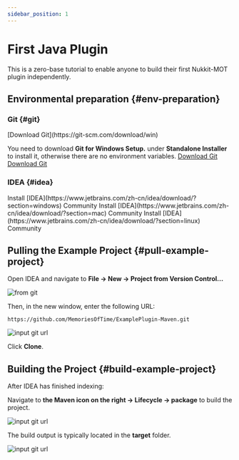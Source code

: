 ```yaml
---
sidebar_position: 1
---
```



# First Java Plugin

This is a zero-base tutorial to enable anyone to build their first Nukkit-MOT plugin independently.

## Environmental preparation {#env-preparation}

### Git {#git}

<Tabs groupId="operating-systems">
  <TabItem value="win" label="Windows">
  [Download Git](https://git-scm.com/download/win)

  You need to download **Git for Windows Setup.** under **Standalone Installer** to install it, otherwise there are no environment variables.
  </TabItem>
  <TabItem value="mac" label="macOS">[Download Git](https://git-scm.com/download/mac)</TabItem>
  <TabItem value="linux" label="Linux">[Download Git](https://git-scm.com/download/linux)</TabItem>
</Tabs>

### IDEA {#idea}

<Tabs groupId="operating-systems">
  <TabItem value="win" label="Windows">Install [IDEA](https://www.jetbrains.com/zh-cn/idea/download/?section=windows) Community</TabItem>
  <TabItem value="mac" label="macOS">Install [IDEA](https://www.jetbrains.com/zh-cn/idea/download/?section=mac) Community</TabItem>
  <TabItem value="linux" label="Linux">Install [IDEA](https://www.jetbrains.com/zh-cn/idea/download/?section=linux) Community</TabItem>
</Tabs>

## Pulling the Example Project {#pull-example-project}

Open IDEA and navigate to **File -> New -> Project from Version Control...**

![from git](/images/tutorial-basics/1.jpg)

Then, in the new window, enter the following URL:

```url
https://github.com/MemoriesOfTime/ExamplePlugin-Maven.git
```

![input git url](/images/tutorial-basics/2.png)

Click **Clone**.

## Building the Project {#build-example-project}

After IDEA has finished indexing:

Navigate to **the Maven icon on the right -> Lifecycle -> package** to build the project.

![input git url](/images/tutorial-basics/3.jpg)

The build output is typically located in the **target** folder.

![input git url](/images/tutorial-basics/4.jpg)